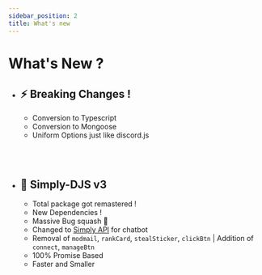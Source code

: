 ---
sidebar_position: 2
title: What's new
---

# What's New ?

- ## ⚡ Breaking Changes !
  *  Conversion to Typescript
  *  Conversion to Mongoose
  *  Uniform Options just like discord.js

<br></br>

- ## 🔨 Simply-DJS v3
  *  Total package got remastered !
  *  New Dependencies !
  *  Massive Bug squash 🐞
  *  Changed to [Simply API](https://simplyapi.js.org) for chatbot
  *  Removal of `modmail`, `rankCard`, `stealSticker`, `clickBtn` | Addition of `connect`, `manageBtn`
  *  100% Promise Based
  *  Faster and Smaller